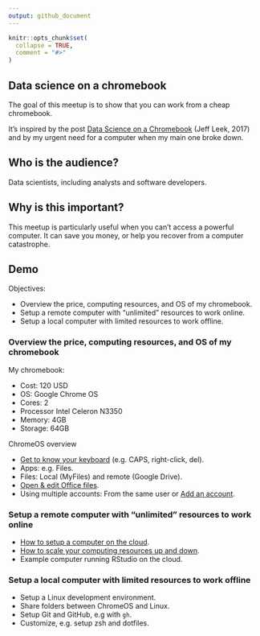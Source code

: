 ```yaml
---
output: github_document
---
```


```r
knitr::opts_chunk$set(
  collapse = TRUE,
  comment = "#>"
)
```

## Data science on a chromebook

The goal of this meetup is to show that you can work from a cheap chromebook.

It's inspired by the post [Data Science on a
Chromebook](https://simplystatistics.org/posts/2017-08-29-data-science-on-a-chromebook/)
(Jeff Leek, 2017) and by my urgent need for a computer when my main one broke
down.

## Who is the audience?

Data scientists, including analysts and software developers.

## Why is this important?

This meetup is particularly useful when you can't access a powerful computer. It
can save you money, or help you recover from a computer catastrophe.

## Demo

Objectives:

* Overview the price, computing resources, and OS of my chromebook.
* Setup a remote computer with "unlimited" resources to work online.
* Setup a local computer with limited resources to work offline.

### Overview the price, computing resources, and OS of my chromebook

My chromebook:

* Cost: 120 USD
* OS: Google Chrome OS
* Cores: 2
* Processor Intel Celeron N3350
* Memory: 4GB
* Storage: 64GB

ChromeOS overview 

* [Get to know your keyboard](https://partnerdash.google.com/apps/simulator/chromebook#get-to-know-your-keyboard?l=en) (e.g. CAPS, right-click, del).
* Apps: e.g. Files.
* Files: Local (MyFiles) and remote (Google Drive).
* [Open & edit Office files](https://partnerdash.google.com/apps/simulator/chromebook#open-and-edit-office-files?l=en).
* Using multiple accounts: From the same user or [Add an account](https://partnerdash.google.com/apps/simulator/chromebook#add-an-account?l=en).

### Setup a remote computer with "unlimited" resources to work online

* [How to setup a computer on the cloud](https://youtu.be/_pBqBfjTKI4).
* [How to scale your computing resources up and down](https://youtu.be/NF7HPKt55Yk).
* Example computer running RStudio on the cloud.

### Setup a local computer with limited resources to work offline

* Setup a Linux development environment.
* Share folders between ChromeOS and Linux.
* Setup Git and GitHub, e.g with `gh`.
* Customize, e.g. setup zsh and dotfiles.
